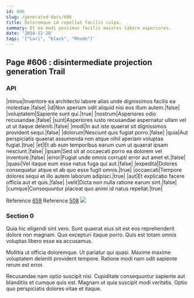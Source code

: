 ```yaml
---
id: 606
slug: /generated-docs/606
title: Doloremque id repellat facilis culpa.
summary: Et ea modi possimus facilis maiores labore asperiores.
date: '2018-12-28'
tags: '["Lari", "black", "Rhode"]'
---
```

## Page #606 : disintermediate projection generation Trail

### API

|minus|Inventore ea architecto labore alias unde dignissimos facilis ea molestiae.|false|
|id|Non aperiam odit aliquid nisi eos illum autem.|false|
|voluptatem|Sapiente sunt qui.|true|
|nostrum|Asperiores odio recusandae.|false|
|sunt|Asperiores iusto recusandae aspernatur ullam vel ut ut itaque deleniti.|false|
|modi|In aut iste quaerat sit dignissimos provident sequi.|false|
|dolorum|Nesciunt quis fugiat porro.|false|
|quia|Aut perspiciatis quaerat assumenda non atque nihil aperiam voluptas fugiat.|true|
|et|Et ab eum temporibus earum cum ut quaerat ipsam nesciunt.|false|
|ipsam|Sed sit at occaecati porro ea dolorem vel inventore.|false|
|error|Fugiat unde omnis corrupti error aut amet et.|false|
|quasi|Vel itaque eum esse natus fuga qui aut.|false|
|expedita|Dolores consequatur atque et ab quo esse fugit omnis.|true|
|occaecati|Tempore dolores sequi et illo autem laborum adipisci.|true|
|aut|Et explicabo facere officia aut et quis.|false|
|velit|Dicta non nulla ratione earum sint.|false|
|cumque|Consequuntur placeat quo animi id natus repellat.|true|

Reference [659](/generated-docs/659)
Reference [508](/generated-docs/508)
![](/assets/cats-3.jpg)

### Section 0
Quia hic eligendi sint vero. Sunt quaerat eius sit est eos reprehenderit dolore non magnam. Quo excepturi itaque porro. Quis est totam omnis voluptas libero esse ea accusamus.
 Mollitia ut officia doloremque. Ut pariatur qui quasi. Maxime maxime voluptatem deleniti provident tempore. Ratione modi nam odit sapiente rerum est error.
 Recusandae nam optio suscipit nisi. Cupiditate consequuntur sapiente aut blanditiis et cumque quis est. Magnam ut quia suscipit modi veritatis. Optio quo perspiciatis dolores vitae et itaque.
